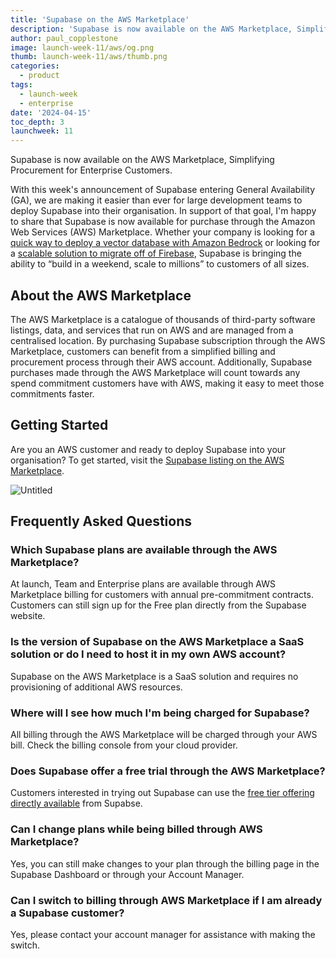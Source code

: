 ```yaml
---
title: 'Supabase on the AWS Marketplace'
description: 'Supabase is now available on the AWS Marketplace, Simplifying Procurement for Enterprise Customers.'
author: paul_copplestone
image: launch-week-11/aws/og.png
thumb: launch-week-11/aws/thumb.png
categories:
  - product
tags:
  - launch-week
  - enterprise
date: '2024-04-15'
toc_depth: 3
launchweek: 11
---
```


Supabase is now available on the AWS Marketplace, Simplifying Procurement for Enterprise Customers.

With this week's announcement of Supabase entering General Availability (GA), we are making it easier than ever for large development teams to deploy Supabase into their organisation. In support of that goal, I'm happy to share that Supabase is now available for purchase through the Amazon Web Services (AWS) Marketplace. Whether your company is looking for a [quick way to deploy a vector database with Amazon Bedrock](/blog/semantic-image-search-amazon-bedrock) or looking for a [scalable solution to migrate off of Firebase](/customers/mobbin), Supabase is bringing the ability to “build in a weekend, scale to millions” to customers of all sizes.

## About the AWS Marketplace

The AWS Marketplace is a catalogue of thousands of third-party software listings, data, and services that run on AWS and are managed from a centralised location. By purchasing Supabase subscription through the AWS Marketplace, customers can benefit from a simplified billing and procurement process through their AWS account. Additionally, Supabase purchases made through the AWS Marketplace will count towards any spend commitment customers have with AWS, making it easy to meet those commitments faster.

## Getting Started

Are you an AWS customer and ready to deploy Supabase into your organisation? To get started, visit the [Supabase listing on the AWS Marketplace](https://aws.amazon.com/marketplace/pp/prodview-wet7aplxdxoh4).

![Untitled](https://prod-files-secure.s3.us-west-2.amazonaws.com/165a3c21-8e38-4d4b-831a-f9bb88a3262b/346715db-e4a8-4017-a5ce-a5099247b540/Untitled.png)

## Frequently Asked Questions

### Which Supabase plans are available through the AWS Marketplace?

At launch, Team and Enterprise plans are available through AWS Marketplace billing for customers with annual pre-commitment contracts. Customers can still sign up for the Free plan directly from the Supabase website.

### Is the version of Supabase on the AWS Marketplace a SaaS solution or do I need to host it in my own AWS account?

Supabase on the AWS Marketplace is a SaaS solution and requires no provisioning of additional AWS resources.

### Where will I see how much I'm being charged for Supabase?

All billing through the AWS Marketplace will be charged through your AWS bill. Check the billing console from your cloud provider.

### Does Supabase offer a free trial through the AWS Marketplace?

Customers interested in trying out Supabase can use the [free tier offering directly available](/pricing) from Supabse.

### Can I change plans while being billed through AWS Marketplace?

Yes, you can still make changes to your plan through the billing page in the Supabase Dashboard or through your Account Manager.

### Can I switch to billing through AWS Marketplace if I am already a Supabase customer?

Yes, please contact your account manager for assistance with making the switch.
